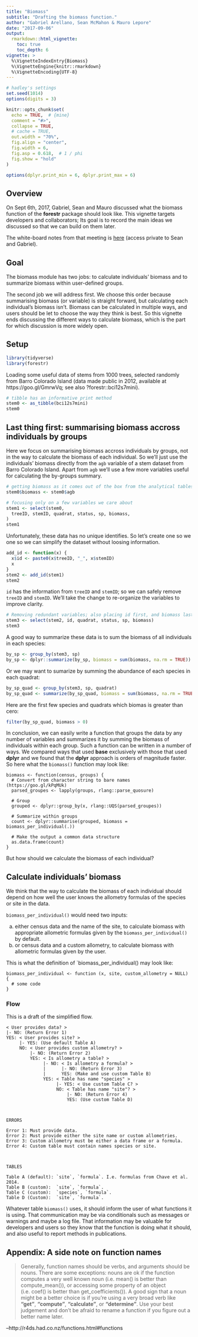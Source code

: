 ```yaml
---
title: "Biomass"
subtitle: "Drafting the biomass function."
author: "Gabriel Arellano, Sean McMahon & Mauro Lepore"
date: "2017-09-06"
output: 
  rmarkdown::html_vignette:
    toc: true
    toc_depth: 6
vignette: >
  %\VignetteIndexEntry{Biomass}
  %\VignetteEngine{knitr::rmarkdown}
  %\VignetteEncoding{UTF-8}
---
```


```r
# hadley's settings
set.seed(1014)
options(digits = 3)

knitr::opts_chunk$set(
  echo = TRUE,  # {mine}
  comment = "#>",
  collapse = TRUE,
  # cache = TRUE,
  out.width = "70%",
  fig.align = "center",
  fig.width = 6,
  fig.asp = 0.618,  # 1 / phi
  fig.show = "hold"
)

options(dplyr.print_min = 6, dplyr.print_max = 6)
```



## Overview

On Sept 6th, 2017, Gabriel, Sean and Mauro discussed what the biomass function of the __forestr__ package should look like. This vignette targets developers and collaborators; Its goal is to record the main ideas we discussed so that we can build on them later.

The white-board notes from that meeting is [here](https://drive.google.com/open?id=0B5fCyFlg2t4pR2RsbmpqaXRYa1pZNWM1cHhSZmlmRFdlbW04) (access private to Sean and Gabriel).



## Goal

The biomass module has two jobs: to calculate individuals' biomass and to summarize biomass within user-defined groups.

The second job we will address first. We choose this order because summarising biomass (or variable) is straight forward, but calculating each individual's biomass isn't. Biomass can be calculated in multiple ways, and users should be let to choose the way they think is best. So this vignette ends discussing the different ways to calculate biomass, which is the part for which discussion is more widely open.



## Setup

```r
library(tidyverse)
library(forestr)
```

Loading some useful data of stems from 1000 trees, selected randomly from Barro Colorado Island (data made
public in 2012, available at https://goo.gl/GmrwVq; see also ?forestr::bci12s7mini).

```r
# tibble has an informative print method
stem0 <- as_tibble(bci12s7mini)
stem0
```



## Last thing first: summarising biomass accross individuals by groups

Here we focus on summarising biomass accross individuals by groups, not in the way to calculate the biomass of each individual. So we'll just use the individuals' biomass directly from the `agb` variable of a stem dataset from Barro Colorado Island. Apart from `agb` we'll use a few more variables useful for calculating the by-groups summary.

```r
# getting biomass as it comes out of the box from the analytical tables
stem0$biomass <- stem0$agb

# focusing only on a few variables we care about
stem1 <- select(stem0, 
  treeID, stemID, quadrat, status, sp, biomass, 
)
stem1
```

Unfortunately, these data has no unique identifies. So let's create one so we one so we can simplify the dataset without loosing information.

```r
add_id <- function(x) {
  x$id <- paste0(x$treeID, "_", x$stemID)
  x
}
stem2 <- add_id(stem1)
stem2
```

`id` has the information from `treeID` and `stemID`; so we can safely remove `treeID` and `stemID`. We'll take the change to re-organize the variables to improve clarity.

```r
# Removing redundant variables; also placing id first, and biomass last
stem3 <- select(stem2, id, quadrat, status, sp, biomass)
stem3
```

A good way to summarize these data is to sum the biomass of all individuals in each species:

```r
by_sp <- group_by(stem3, sp)
by_sp <- dplyr::summarize(by_sp, biomass = sum(biomass, na.rm = TRUE))
```

Or we may want to sumarize by summing the abundance of each species in each quadrat:

```r
by_sp_quad <- group_by(stem3, sp, quadrat)
by_sp_quad <- summarize(by_sp_quad, biomass = sum(biomass, na.rm = TRUE))
```

Here are the first few species and quadrats which biomas is greater than cero:

```r
filter(by_sp_quad, biomass > 0)
```

In conclusion, we can easily write a function that groups the data by any number of variables and summarizes it by summing the biomass of individuals within each group. Such a function can be written in a number of ways. We compared ways that used __base__ exclusively with those that used __dplyr__ and we found that the __dplyr__ approach is orders of magnitude faster. So here what the `biomass()` function may look like:

```
biomass <- function(census, groups) {
  # Convert from character string to bare names (https://goo.gl/kPqMUk)
  parsed_groupes <- lapply(groups, rlang::parse_quosure)
  
  # Group
  grouped <- dplyr::group_by(x, rlang::UQS(parsed_groupes))
  
  # Summarize within groups
  count <- dplyr::summarise(grouped, biomass = biomass_per_individual(.))
  
  # Make the output a common data structure
  as.data.frame(count)
}
```

But how should we calculate the biomass of each individual?



## Calculate individuals' biomass

We think that the way to calculate the biomass of each individual should depend on how well the user knows the allometry formulas of the species or site in the data.

`biomass_per_individual()` would need two inputs:

a. either census data and the name of the site, to calculate biomass with appropriate allometric formulas given by the `biomass_per_individual()` by default.
b. or census data and a custom allometry, to calculate biomass with allometric formulas given by the user.

This is what the definition of `biomass_per_individual() may look like:

```
biomass_per_individual <- function (x, site, custom_allometry = NULL) {
  # some code
}
```


### Flow

This is a draft of the simplified flow.

```
< User provides data? > 
|- NO: (Return Error 1)
YES: < User provides site? > 
     |- YES: (Use default Table A)
     NO: < User provides custom allometry? > 
         |- NO: (Return Error 2)
         YES: < Is allometry a table? >
              |- NO: < Is allometry a formula? > 
              |      |- NO: (Return Error 3)
              |      YES: (Make and use custom Table B)
              YES: < Table has name "species" >
                   |- YES: < Use custom Table C? >
                   NO: < Table has name "site"? >
                       |- NO: (Return Error 4)
                       YES: (Use custom Table D)



ERRORS

Error 1: Must provide data.
Error 2: Must provide either the site name or custom allometries.
Error 3: Custom allometry must be either a data frame or a formula.
Error 4: Custom table must contain names species or site.



TABLES

Table A (default): `site`, `formula`. I.e. formulas from Chave et al. 2014.
Table B (custom):  `site`, `formula`.
Table C (custom):  `species`, `formula`.
Table D (Custom):  `site`, `formula`.
```

Whatever table `biomass()` uses, it should inform the user of what functions it is using. That communication may be via conditionals such as messages or warnings and maybe a log file. That information may be valuable for developers and users so they know that the function is doing what it should, and also useful to report methods in publications.



## Appendix: A side note on function names

> Generally, function names should be verbs, and arguments should be nouns. There are some exceptions: nouns are ok if the function computes a very well known noun (i.e. mean() is better than compute_mean()), or accessing some property of an object (i.e. coef() is better than get_coefficients()). A good sign that a noun might be a better choice is if you’re using a very broad verb like __"get"__, __"compute"__, __"calculate"__, or __"determine"__. Use your best judgement and don't be afraid to rename a function if you figure out a better name later.

--http://r4ds.had.co.nz/functions.html#functions

